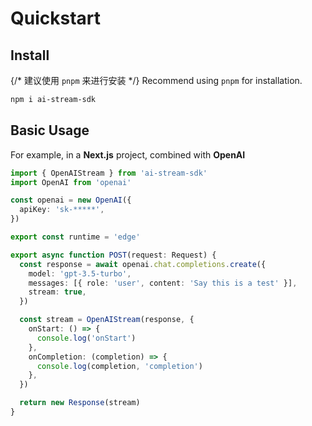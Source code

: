 
# Quickstart

## Install

{/* 建议使用 `pnpm` 来进行安装 */}
Recommend using `pnpm` for installation.

```sh npm2yarn copy
npm i ai-stream-sdk
```

## Basic Usage

For example, in a **Next.js** project, combined with **OpenAI**

```ts filename="app/api/chat/route.ts" {1,17-24} copy
import { OpenAIStream } from 'ai-stream-sdk'
import OpenAI from 'openai'

const openai = new OpenAI({
  apiKey: 'sk-*****',
})

export const runtime = 'edge'

export async function POST(request: Request) {
  const response = await openai.chat.completions.create({
    model: 'gpt-3.5-turbo',
    messages: [{ role: 'user', content: 'Say this is a test' }],
    stream: true,
  })

  const stream = OpenAIStream(response, {
    onStart: () => {
      console.log('onStart')
    },
    onCompletion: (completion) => {
      console.log(completion, 'completion')
    },
  })

  return new Response(stream)
}
```
